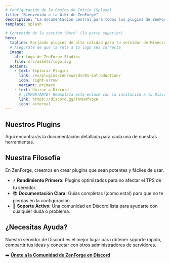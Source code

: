 ```yaml
---
# Configuración de la Página de Inicio (Splash)
title: "Bienvenido a la Wiki de ZenForge"
description: "La documentación central para todos los plugins de ZenForge Studios. Encuentra guías, configuraciones y tutoriales."
template: splash

# Contenido de la sección "Hero" (la parte superior)
hero:
  tagline: Forjando plugins de alta calidad para tu servidor de Minecraft.
  # Asegúrate de que la ruta a tu logo sea correcta
  image:
    alt: Logo de ZenForge Studios
    file: src/assets/logo.svg
  actions:
    - text: Explorar Plugins
      link: /es/plugins/zenrewards/01-introduction/
      icon: right-arrow
      variant: primary
    - text: Unirse a Discord
      # ¡IMPORTANTE! Reemplaza este enlace con la invitación a tu Discord
      link: https://discord.gg/ThVDHfvqxH
      icon: external
---
```



## Nuestros Plugins

Aquí encontrarás la documentación detallada para cada una de nuestras herramientas.

<CardGrid>
	<LinkCard
		title="ZenRewards"
		description="Un potente sistema de recompensas diarias, semanales y por rachas de conexión para fidelizar a tus jugadores."
		href="/es/plugins/zenrewards/01-introduction/"
	/>
	<LinkCard
		title="Próximo Plugin (¡Pronto!)"
		description="Estamos forjando nuestra próxima gran herramienta para servidores. ¡Mantente atento para más noticias!"
		href="#"
	/>
</CardGrid>

## Nuestra Filosofía

En ZenForge, creemos en crear plugins que sean potentes y fáciles de usar.

-   ⚡ **Rendimiento Primero:** Plugins optimizados para no afectar el TPS de tu servidor.
-   📚 **Documentación Clara:** Guías completas (¡como esta!) para que no te pierdas en la configuración.
-   💬 **Soporte Activo:** Una comunidad en Discord lista para ayudarte con cualquier duda o problema.

## ¿Necesitas Ayuda?

Nuestro servidor de Discord es el mejor lugar para obtener soporte rápido, compartir tus ideas y conectar con otros administradores de servidores.

➡️ **[Únete a la Comunidad de ZenForge en Discord](https://discord.gg/ThVDHfvqxH)**